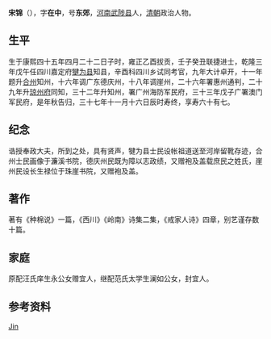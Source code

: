 {{Otheruses|subject=清朝政治人物|other=中国四大名锦之一的宋锦|苏州宋锦}}
{{明清人物信息框
| 姓名 = 宋錦
| 原名 =
| 圖片名稱= 
| 圖片大小 = 170px
| 圖片說明 = 
| 最高職務 = 
| 國家 = 大清
| 爵位 =
| 籍貫 = [[河南|河南]][[怀庆府|怀庆府]][[武陟县|武陟县]]
| 族裔 = 漢族
| 字號 = 字'''在中'''，号'''东郊'''
| 諡號 = 
| 出生日期 = 康熙四十五年（1706年）
| 出生地點 = [[河南|河南]][[武陟县|武陟县]]
| 逝世日期 = 乾隆三十七年（1772年）
| 逝世地點 = [[河南|河南]][[武陟县|武陟县]]
| 墓葬 = 
| 配偶 = 汪氏、范氏
| 親屬 = 
| 出身 = 
*雍正十一年癸丑科同進士出身
| 經歷 = 
| 著作 =
*《种棉说》、《西川》、《岭南》
}}

'''宋锦'''（{{bd|1706年||1772年||Song}}），字'''在中'''，号'''东郊'''，[[河南|河南]][[武陟县|武陟县]]人，[[清朝|清朝]]政治人物。

== 生平 ==
生于康熙四十五年四月二十二日子时，雍正乙酉拔贡，壬子癸丑联捷进士，乾隆三年戊午任四川嘉定府[[犍为县|犍为县]]知县，辛酉科四川乡试同考官，九年大计卓开，十一年题升[[合州|合州]]知州，十六年调广东德庆州，十八年调崖州，二十六年署惠州通判，二十九年升[[琼州府|琼州府]]同知，三十二年升知州，署广州海防军民府，三十三年戊子广署澳门军民府，是年秋告归，三十七年十一月十六日辰时寿终，享寿六十有七。

== 纪念 ==
诰授奉政大夫，所到之处，具有贤声，犍为县士民设帐祖道送至河岸留靴存迹，合州士民画像于濂溪书院，德庆州民既为障以志政绩，又赠袍及盖载庶民之姓氏，崖州民设长生禄位于珠崖书院，又赠袍及盖。

== 著作 ==
著有《种棉说》一篇，《西川》《岭南》诗集二集，《戒家人诗》四章，别艺谨存数十篇。

== 家庭 ==
原配汪氏庠生永公女赠宜人，继配范氏太学生澜如公女，封宜人。

== 参考资料 ==
{{reflist}}

{{雍正十一年癸丑科殿試金榜}}

{{Authority control}}
{{DEFAULTSORT:Song}}
[[Category:宋姓|Jin]]

{{清朝人物小作品}}